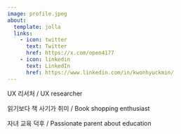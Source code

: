 ```yaml
---
image: profile.jpeg
about:
  template: jolla
  links:
    - icon: twitter
      text: Twitter
      href: https://x.com/open4177
    - icon: linkedin
      text: LinkedIn
      href: https://www.linkedin.com/in/kwonhyuckmin/
---
```


UX 리서처 / UX researcher

읽기보다 책 사기가 취미 / Book shopping enthusiast

자녀 교육 덕후 / Passionate parent about education